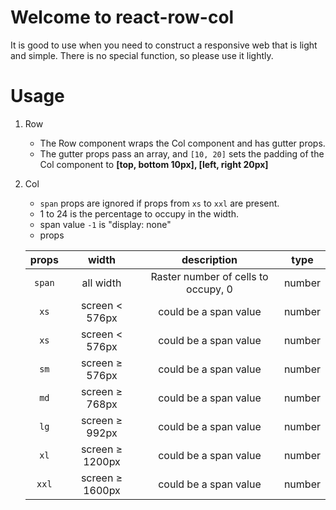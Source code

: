 <Meta title="Example/Introduction" />

<style>
  {`
    .subheading {
      --mediumdark: '#999999';
      font-weight: 900;
      font-size: 13px;
      color: #999;
      letter-spacing: 6px;
      line-height: 24px;
      text-transform: uppercase;
      margin-bottom: 12px;
      margin-top: 40px;
    }

    .link-list {
      display: grid;
      grid-template-columns: 1fr;
      grid-template-rows: 1fr 1fr;
      row-gap: 10px;
    }

    @media (min-width: 620px) {
      .link-list {
        row-gap: 20px;
        column-gap: 20px;
        grid-template-columns: 1fr 1fr;
      }
    }

    @media all and (-ms-high-contrast:none) {
    .link-list {
        display: -ms-grid;
        -ms-grid-columns: 1fr 1fr;
        -ms-grid-rows: 1fr 1fr;
      }
    }

    .link-item {
      display: block;
      padding: 20px 30px 20px 15px;
      border: 1px solid #00000010;
      border-radius: 5px;
      transition: background 150ms ease-out, border 150ms ease-out, transform 150ms ease-out;
      color: #333333;
      display: flex;
      align-items: flex-start;
    }

    .link-item:hover {
      border-color: #1EA7FD50;
      transform: translate3d(0, -3px, 0);
      box-shadow: rgba(0, 0, 0, 0.08) 0 3px 10px 0;
    }

    .link-item:active {
      border-color: #1EA7FD;
      transform: translate3d(0, 0, 0);
    }

    .link-item strong {
      font-weight: 700;
      display: block;
      margin-bottom: 2px;
    }

    .link-item img {
      height: 40px;
      width: 40px;
      margin-right: 15px;
      flex: none;
    }

    .link-item span {
      font-size: 14px;
      line-height: 20px;
    }

    .tip {
      display: inline-block;
      border-radius: 1em;
      font-size: 11px;
      line-height: 12px;
      font-weight: 700;
      background: #E7FDD8;
      color: #66BF3C;
      padding: 4px 12px;
      margin-right: 10px;
      vertical-align: top;
    }

    .tip-wrapper {
      font-size: 13px;
      line-height: 20px;
      margin-top: 40px;
      margin-bottom: 40px;
    }

    .tip-wrapper code {
      font-size: 12px;
      display: inline-block;
    }
  `}
</style>

# Welcome to react-row-col

It is good to use when you need to construct a responsive web that is light and simple. There is no special function, so please use it lightly.

# Usage
1. Row
   - The Row component wraps the Col component and has gutter props.
   - The gutter props pass an array, and `[10, 20]` sets the padding of the Col component to **[top, bottom 10px], [left, right 20px]**

2. Col
    - `span` props are ignored if props from `xs` to `xxl` are present.
    - 1 to 24 is the percentage to occupy in the width.
    - span value `-1` is "display: none"
    - props

   | props |      width      | description | type |
   |:---------------:|:-----:|:-----------:|:----:|
   | `span`  |    all width    | Raster number of cells to occupy, 0 | number |
   | `xs`    | screen < 576px  | could be a span value | number |
   | `xs`    | screen < 576px  | could be a span value | number |
   | `sm`    | screen ≥ 576px  | could be a span value | number |
   | `md`    | screen ≥ 768px  | could be a span value | number |
   | `lg`    | screen ≥ 992px  | could be a span value | number |
   | `xl`    | screen ≥ 1200px | could be a span value | number |
   | `xxl`   | screen ≥ 1600px | could be a span value | number |
